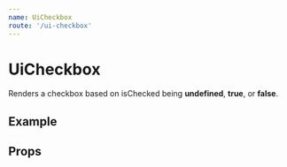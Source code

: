 ```yaml
---
name: UiCheckbox
route: '/ui-checkbox'
---
```



# UiCheckbox

Renders a checkbox based on isChecked being **undefined**, **true**, or **false**.

## Example

<Playground>
  <UiCheckbox />
  <UiCheckbox isChecked={true} />
  <UiCheckbox isChecked={false} />
</Playground>

## Props

<Props of={UiCheckbox} />
